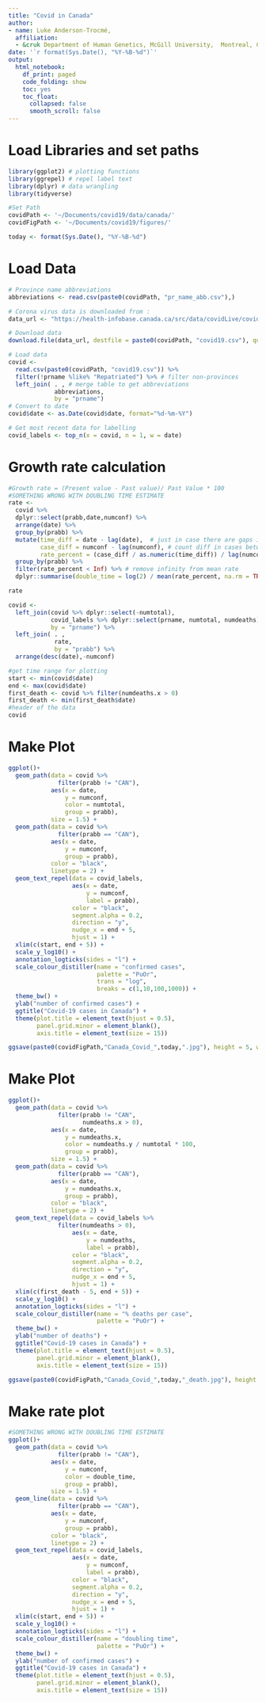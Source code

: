 ```yaml
---
title: "Covid in Canada"
author:
- name: Luke Anderson-Trocmé,
  affiliation:
  - &cruk Department of Human Genetics, McGill University,  Montreal, Canada
date: '`r format(Sys.Date(), "%Y-%B-%d")`'
output:
  html_notebook:
    df_print: paged
    code_folding: show
    toc: yes
    toc_float:
      collapsed: false
      smooth_scroll: false
---
```

# Load Libraries and set paths
```r
library(ggplot2) # plotting functions
library(ggrepel) # repel label text
library(dplyr) # data wrangling
library(tidyverse)

#Set Path
covidPath <- '~/Documents/covid19/data/canada/'
covidFigPath <- '~/Documents/covid19/figures/'

today <- format(Sys.Date(), "%Y-%B-%d")
```
# Load Data
```r
# Province name abbreviations
abbreviations <- read.csv(paste0(covidPath, "pr_name_abb.csv"),) 

# Corona virus data is downloaded from : 
data_url <- "https://health-infobase.canada.ca/src/data/covidLive/covid19.csv"

# Download data
download.file(data_url, destfile = paste0(covidPath, "covid19.csv"), quiet = T)

# Load data
covid <- 
  read.csv(paste0(covidPath, "covid19.csv")) %>%
  filter(!prname %like% "Repatriated") %>% # filter non-provinces
  left_join( . , # merge table to get abbreviations
             abbreviations,
             by = "prname")       
# Convert to date
covid$date <- as.Date(covid$date, format="%d-%m-%Y")

# Get most recent data for labelling
covid_labels <- top_n(x = covid, n = 1, w = date)
```

# Growth rate calculation
```r
#Growth rate = (Present value - Past value)/ Past Value * 100
#SOMETHING WRONG WITH DOUBLING TIME ESTIMATE
rate <-
  covid %>%
  dplyr::select(prabb,date,numconf) %>%
  arrange(date) %>%
  group_by(prabb) %>%
  mutate(time_diff = date - lag(date),  # just in case there are gaps in data
         case_diff = numconf - lag(numconf), # count diff in cases between dates
         rate_percent = (case_diff / as.numeric(time_diff)) / lag(numconf) * 100) %>%# growth rate
  group_by(prabb) %>%
  filter(rate_percent < Inf) %>% # remove infinity from mean rate
  dplyr::summarise(double_time = log(2) / mean(rate_percent, na.rm = TRUE))

rate
```

```r
covid <- 
  left_join(covid %>% dplyr::select(-numtotal),
            covid_labels %>% dplyr::select(prname, numtotal, numdeaths),
            by = "prname") %>%
  left_join( . ,
             rate,
             by = "prabb") %>%
  arrange(desc(date),-numconf)

#get time range for plotting
start <- min(covid$date)
end <- max(covid$date)
first_death <- covid %>% filter(numdeaths.x > 0)
first_death <- min(first_death$date)
#header of the data
covid
```

# Make Plot
```r
ggplot()+
  geom_path(data = covid %>%
              filter(prabb != "CAN"),
            aes(x = date, 
                y = numconf, 
                color = numtotal,
                group = prabb),
            size = 1.5) +
  geom_path(data = covid %>%
              filter(prabb == "CAN"),
            aes(x = date, 
                y = numconf, 
                group = prabb),
            color = "black",
            linetype = 2) +
  geom_text_repel(data = covid_labels,
                  aes(x = date, 
                      y = numconf,
                      label = prabb),
                  color = "black",
                  segment.alpha = 0.2,
                  direction = "y",
                  nudge_x = end + 5,
                  hjust = 1) +
  xlim(c(start, end + 5)) +
  scale_y_log10() + 
  annotation_logticks(sides = "l") +
  scale_colour_distiller(name = "confirmed cases",
                         palette = "PuOr",
                         trans = "log",
                         breaks = c(1,10,100,1000)) +
  theme_bw() +
  ylab("number of confirmed cases") +
  ggtitle("Covid-19 cases in Canada") +
  theme(plot.title = element_text(hjust = 0.5),
        panel.grid.minor = element_blank(),
        axis.title = element_text(size = 15))

ggsave(paste0(covidFigPath,"Canada_Covid_",today,".jpg"), height = 5, width = 8)
```

# Make Plot
```r
ggplot()+
  geom_path(data = covid %>%
              filter(prabb != "CAN",
                     numdeaths.x > 0),
            aes(x = date, 
                y = numdeaths.x, 
                color = numdeaths.y / numtotal * 100,
                group = prabb),
            size = 1.5) +
  geom_path(data = covid %>%
              filter(prabb == "CAN"),
            aes(x = date, 
                y = numdeaths.x, 
                group = prabb),
            color = "black",
            linetype = 2) +
  geom_text_repel(data = covid_labels %>%
              filter(numdeaths > 0),
                  aes(x = date, 
                      y = numdeaths,
                      label = prabb),
                  color = "black",
                  segment.alpha = 0.2,
                  direction = "y",
                  nudge_x = end + 5,
                  hjust = 1) +
  xlim(c(first_death - 5, end + 5)) +
  scale_y_log10() + 
  annotation_logticks(sides = "l") +
  scale_colour_distiller(name = "% deaths per case",
                         palette = "PuOr") +
  theme_bw() +
  ylab("number of deaths") +
  ggtitle("Covid-19 cases in Canada") +
  theme(plot.title = element_text(hjust = 0.5),
        panel.grid.minor = element_blank(),
        axis.title = element_text(size = 15))

ggsave(paste0(covidFigPath,"Canada_Covid_",today,"_death.jpg"), height = 5, width = 8)
```


# Make rate plot
```r
#SOMETHING WRONG WITH DOUBLING TIME ESTIMATE
ggplot()+
  geom_path(data = covid %>%
              filter(prabb != "CAN"),
            aes(x = date, 
                y = numconf, 
                color = double_time,
                group = prabb),
            size = 1.5) +
  geom_line(data = covid %>%
              filter(prabb == "CAN"),
            aes(x = date, 
                y = numconf, 
                group = prabb),
            color = "black",
            linetype = 2) +
  geom_text_repel(data = covid_labels,
                  aes(x = date, 
                      y = numconf,
                      label = prabb),
                  color = "black",
                  segment.alpha = 0.2,
                  direction = "y",
                  nudge_x = end + 5,
                  hjust = 1) +
  xlim(c(start, end + 5)) +
  scale_y_log10() + 
  annotation_logticks(sides = "l") +
  scale_colour_distiller(name = "doubling time",
                         palette = "PuOr") +
  theme_bw() +
  ylab("number of confirmed cases") +
  ggtitle("Covid-19 cases in Canada") +
  theme(plot.title = element_text(hjust = 0.5),
        panel.grid.minor = element_blank(),
        axis.title = element_text(size = 15))
```